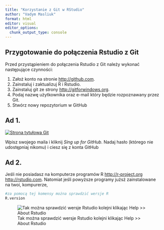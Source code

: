 ```yaml
---
title: "Korzystanie z Git w RStudio"
author: "Vadym Masliuk"
format: html
editor: visual
editor_options: 
  chunk_output_type: console
---
```


## Przygotowanie do połączenia Rstudio z Git

Przed przystąpieniem do połączenia Rstudio z Git należy wykonać następujące czynności:

1.  Założ konto na stronie <http://github.com>.
2.  Zainstaluj i zaktualizuj R i Rstudio.
3.  Zainstaluj git ze strony <http://gitforwindows.org>.
4.  Podaj nazwę użytkownika oraz e-mail który będzie rozpoznawany przez Git.
5.  Stwórz nowy repozytorium w GitHub

## Ad 1.

[![Strona tytułowa Git](figs/logowanie.png)](http://github.com)

Wpisz swojego maila i kliknij *Sing up for GitHub*. Nadaj hasło (którego nie udostępniaj nikomu) i ciesz się z konta GitHub

## Ad 2.

Jeśli nie posiadasz na komputerze programów R <http://r-project.org> [http://rstudio.com](http:rstudio.com). Natomiat jeśli powyższe programy jużsż zainstalowane na twoi, kompurerze,

```r
#za pomocą tej komensy można sprawdzić wersje R
R.version
```

![Tak można sprawdzić wersje Rstudio kolejni klikając Help \>\> About Rstudio](figs/about.png)
